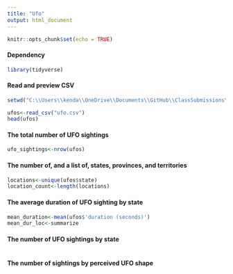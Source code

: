 ```yaml
---
title: "Ufo"
output: html_document
---
```


```r
knitr::opts_chunk$set(echo = TRUE)
```

#### Dependency
```r
library(tidyverse)
```

#### Read and preview CSV
```r
setwd("C:\\Users\\kenda\\OneDrive\\Documents\\GitHub\\ClassSubmissions\\Classwork\\18-R\\2\\Activities\\01-Stu_UFO\\Unsolved")
```


```r
ufos<-read_csv("ufo.csv")
head(ufos)
```

#### The total number of UFO sightings
```r
ufo_sightings<-nrow(ufos)
```

#### The number of, and a list of, states, provinces, and territories
```r
locations<-unique(ufos$state)
location_count<-length(locations)
```

#### The average duration of UFO sighting by state
```r
mean_duration<-mean(ufos$'duration (seconds)')
mean_dur_loc<-summarize
```

#### The number of UFO sightings by state
```r

```

#### The number of sightings by perceived UFO shape
```r

```

